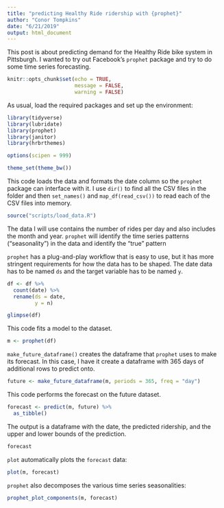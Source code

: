 ```yaml
---
title: "predicting Healthy Ride ridership with {prophet}"
author: "Conor Tompkins"
date: "6/21/2019"
output: html_document
---
```


This post is about predicting demand for the Healthy Ride bike system in Pittsburgh. I wanted to try out Facebook's `prophet` package and try to do some time series forecasting.

```r
knitr::opts_chunk$set(echo = TRUE,
                      message = FALSE,
                      warning = FALSE)
```

As usual, load the required packages and set up the environment:
```r
library(tidyverse)
library(lubridate)
library(prophet)
library(janitor)
library(hrbrthemes)

options(scipen = 999)

theme_set(theme_bw())
```

This code loads the data and formats the date column so the `prophet` package can interface with it. I use `dir()` to find all the CSV files in  the folder and then `set_names()` and `map_df(read_csv())` to read each of the CSV files into memory.
```r
source("scripts/load_data.R")
```

The data I will use contains the number of rides per day and also includes the month and year. `prophet` will identify the time series patterns ("seasonality") in the data and identify the "true" pattern

`prophet` has a plug-and-play workflow that is easy to use, but it has more stringent requirements for how the data has to be shaped. The date data has to be named `ds` and the target variable has to be named `y`. 
```r
df <- df %>% 
  count(date) %>% 
  rename(ds = date,
         y = n)
```

```r
glimpse(df)
```

This code fits a model to the dataset.
```r
m <- prophet(df)
```

`make_future_dataframe()` creates the dataframe that `prophet` uses to make its forecast. In this case, I have it create a dataframe with 365 days of additional rows to predict onto.
```r
future <- make_future_dataframe(m, periods = 365, freq = "day")
```

This code performs the forecast on the future dataset.
```r
forecast <- predict(m, future) %>% 
  as_tibble()
```

The output is a dataframe with the date, the predicted ridership, and the upper and lower bounds of the prediction.
```r
forecast
```

`plot` automatically plots the `forecast` data:
```r
plot(m, forecast)
```

`prophet` also decomposes the various time series seasonalities:
```r
prophet_plot_components(m, forecast)
```